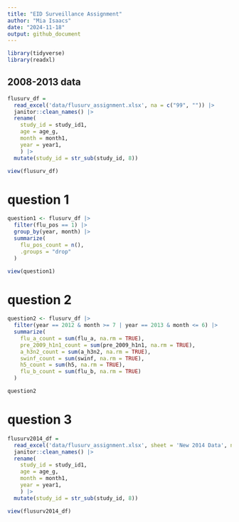 ```yaml
---
title: "EID Surveillance Assignment"
author: "Mia Isaacs"
date: "2024-11-18"
output: github_document
---
```


```r
library(tidyverse)
library(readxl)
```

## 2008-2013 data

```r
flusurv_df = 
  read_excel('data/flusurv_assignment.xlsx', na = c("99", "")) |> 
  janitor::clean_names() |> 
  rename( 
    study_id = study_id1,
    age = age_g,
    month = month1,
    year = year1,
    ) |> 
  mutate(study_id = str_sub(study_id, 8))

view(flusurv_df)
```

# question 1 

```r
question1 <- flusurv_df |> 
  filter(flu_pos == 1) |>
  group_by(year, month) |>
  summarize(
    flu_pos_count = n(),
    .groups = "drop"           
  )

view(question1)
```

# question 2

```r
question2 <- flusurv_df |> 
  filter(year == 2012 & month >= 7 | year == 2013 & month <= 6) |> 
  summarize(
    flu_a_count = sum(flu_a, na.rm = TRUE),
    pre_2009_h1n1_count = sum(pre_2009_h1n1, na.rm = TRUE),
    a_h3n2_count = sum(a_h3n2, na.rm = TRUE),
    swinf_count = sum(swinf, na.rm = TRUE),
    h5_count = sum(h5, na.rm = TRUE),
    flu_b_count = sum(flu_b, na.rm = TRUE)
  )

question2
```

# question 3

```r
flusurv2014_df =
  read_excel('data/flusurv_assignment.xlsx', sheet = 'New 2014 Data', na = c("99", "")) |> 
  janitor::clean_names() |> 
  rename( 
    study_id = study_id1,
    age = age_g,
    month = month1,
    year = year1,
    ) |> 
  mutate(study_id = str_sub(study_id, 8))

view(flusurv2014_df)
```









